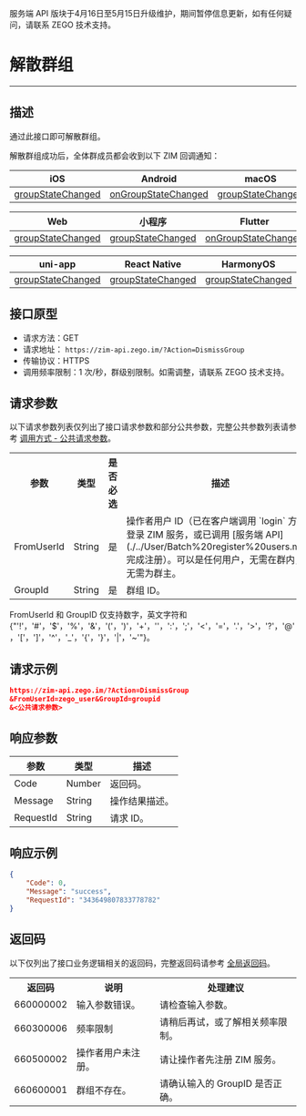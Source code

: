 <Warning title="警告">服务端 API 版块于4月16日至5月15日升级维护，期间暂停信息更新，如有任何疑问，请联系 ZEGO 技术支持。</Warning>
# 解散群组

- - -

##  描述

通过此接口即可解散群组。

解散群组成功后，全体群成员都会收到以下 ZIM 回调通知：

| iOS | Android | macOS | Windows |
|-----|---------|--------|---------|
| [groupStateChanged](https://doc-zh.zego.im/article/api?doc=zim_API~objective-c_ios~protocol~ZIMEventHandler#zim-group-state-changed-operated-info-group-id) | [onGroupStateChanged](https://doc-zh.zego.im/article/api?doc=zim_API~java_android~class~ZIMEventHandler#on-group-state-changed) | [groupStateChanged](https://doc-zh.zego.im/article/api?doc=zim_API~objective-c_macos~protocol~ZIMEventHandler#zim-group-state-changed-operated-info-group-id) | [onGroupStateChanged](https://doc-zh.zego.im/article/api?doc=zim_API~cpp_windows~class~ZIMEventHandler#on-group-state-changed) |

| Web | 小程序 | Flutter | Unity3D |
|-----|---------|---------|---------|
| [groupStateChanged](https://doc-zh.zego.im/article/api?doc=zim_API~javascript_web~interface~ZIMEventHandler#group-state-changed) | [groupStateChanged](https://doc-zh.zego.im/article/api?doc=zim_API~javascript_wxxcx~interface~ZIMEventHandler#group-state-changed) | [onGroupStateChanged](https://pub.dev/documentation/zego_zim/latest/zego_zim/ZIMEventHandler/onGroupStateChanged.html) | [OnGroupStateChanged](https://doc-zh.zego.im/article/api?doc=zim_API~cs_unity3d~class~ZIMEventHandler#on-group-state-changed) |

| uni-app | React Native | HarmonyOS | |
|---------|--------------|-----------|---|
| [groupStateChanged](https://doc-zh.zego.im/article/api?doc=zim_API~javascript_uni-app~interface~ZIMEventHandler#group-state-changed) | [groupStateChanged](https://doc-zh.zego.im/article/api?doc=zim_API~javascript_react-native~interface~ZIMEventHandler#group-state-changed) | [groupStateChanged](https://doc-zh.zego.im/article/api?doc=zim_API~javascript_harmony~interface~ZIMEventHandler#group-state-changed) | |

## 接口原型

- 请求方法：GET
- 请求地址： `https://zim-api.zego.im/?Action=DismissGroup`
- 传输协议：HTTPS
- 调用频率限制：1 次/秒，群级别限制。如需调整，请联系 ZEGO 技术支持。

## 请求参数

以下请求参数列表仅列出了接口请求参数和部分公共参数，完整公共参数列表请参考 [调用方式 - 公共请求参数](../Accessing%20Server%20APIs.mdx#2-公共参数)。

<table>

<tbody><tr data-row-level="1">
<th>参数</th>
<th>类型</th>
<th>是否必选</th>
<th>描述</th>
</tr>
<tr data-row-level="2">
<td>FromUserId</td>
<td>String</td>
<td>是</td>
<td>操作者用户 ID（已在客户端调用 `login` 方法登录 ZIM 服务，或已调用 [服务端 API](./../User/Batch%20register%20users.mdx) 完成注册）。可以是任何用户，无需在群内，也无需为群主。</td>
</tr>
<tr data-row-level="3">
<td>GroupId</td>
<td>String</td>
<td>是</td>
<td>群组 ID。</td>
</tr>
</tbody></table>

<Note title="说明">

FromUserId 和 GroupID 仅支持数字，英文字符和 {"'!'，'#'，'$'，'%'，'&'，'('，')'，'+'，''，':'，';'，'<'，'='，'.'，'>'，'?'，'@'，'['，']'，'^'，'_'，'{'，'}'，'|'，'~'"}。
</Note>

## 请求示例

```json
https://zim-api.zego.im/?Action=DismissGroup
&FromUserId=zego_user&GroupId=groupid
&<公共请求参数>
```

## 响应参数

| 参数 | 类型 | 描述 |
| --- | --- | --- |
| Code | Number | 返回码。 |
| Message | String | 操作结果描述。 |
| RequestId | String | 请求 ID。 |

## 响应示例

```json
{
    "Code": 0,
    "Message": "success",
    "RequestId": "343649807833778782"
}
```

## 返回码

以下仅列出了接口业务逻辑相关的返回码，完整返回码请参考 [全局返回码](../Return%20codes.mdx)。

<table>
<tbody><tr>
<th>返回码</th>
<th>说明</th>
<th>处理建议</th>
</tr>
<tr>
<td>660000002</td>
<td>输入参数错误。</td>
<td>请检查输入参数。</td>
</tr>
<tr>
<td>660300006</td>
<td>频率限制</td>
<td>请稍后再试，或了解相关频率限制。</td>
</tr>
<tr>
<td>660500002</td>
<td>操作者用户未注册。</td>
<td>请让操作者先注册 ZIM 服务。</td>
</tr>
<tr>
<td>660600001</td>
<td>群组不存在。</td>
<td>请确认输入的 GroupID 是否正确。</td>
</tr>
</tbody></table>

